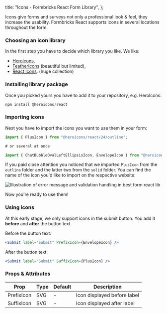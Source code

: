 
  title: "Icons - Formbricks React Form Library",
};

Icons give forms and surveys not only a professional look & feel, they increase the usability. Formbricks React supports icons in several locations throughout the form.

### Choosing an icon library

In the first step you have to decide which library you like. We like:

- [HeroIcons](https://heroicons.com/),
- [FeatherIcons](https://feathericons.com/) (beautiful but limited),
- [React Icons](https://react-icons.github.io/react-icons/). (huge collection)

### Installing library package

Once you picked yours you have to add it to your repository, e.g. HeroIcons:

```jsx
npm install @heroicons/react
```

### Importing icons

Next you have to import the icons you want to use them in your form:

```jsx
import { PlusIcon } from "@heroicons/react/24/outline";

# or several at once

import { ChatBubbleOvalLeftEllipsisIcon, EnvelopeIcon } from "@heroicons/react/24/solid";

```

If you paid close attention you noticed that we imported `PlusIcon` from the `outline` folder and the latter two from the `solid` folder. You can find the name of the icon you'd like to import on the respective website:

<Image
  src={FindIcon}
  alt="Illustration of error message and validation handling in best form react lib"
  className="rounded-lg"
/>

Now you're ready to use them!

### Using icons

At this early stage, we only support icons in the submit button. You add it **before** and **after** the button text.

Before the button text:

```jsx
<Submit label="Submit" PrefixIcon={EnvelopeIcon} />
```

After the button text:

```jsx
<Submit label="Submit" SuffixIcon={PlusIcon} />
```

### Props & Attributes

| Prop       | Type | Default | Description                 |
| ---------- | ---- | ------- | --------------------------- |
| PrefixIcon | SVG  | -       | Icon displayed before label |
| SuffixIcon | SVG  | -       | Icon displayed after label  |

